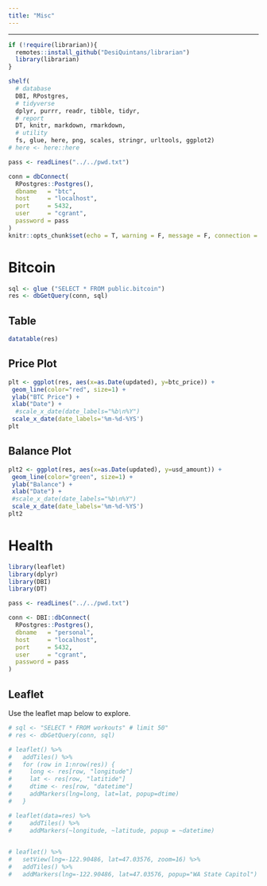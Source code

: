 ---
title: "Misc"
---

---

```{r config, echo=F, include=F}
if (!require(librarian)){
  remotes::install_github("DesiQuintans/librarian")
  library(librarian)
}

shelf(
  # database
  DBI, RPostgres,
  # tidyverse
  dplyr, purrr, readr, tibble, tidyr,
  # report
  DT, knitr, markdown, rmarkdown,
  # utility
  fs, glue, here, png, scales, stringr, urltools, ggplot2)
# here <- here::here

pass <- readLines("../../pwd.txt")

conn = dbConnect(
  RPostgres::Postgres(),
  dbname   = "btc",
  host     = "localhost",
  port     = 5432,
  user     = "cgrant",
  password = pass
)
knitr::opts_chunk$set(echo = T, warning = F, message = F, connection = "conn")
```

# Bitcoin
```{r query, include=T, class.source='fold-show'}
sql <- glue ("SELECT * FROM public.bitcoin")
res <- dbGetQuery(conn, sql)
```

## Table
```{r tbl, include=T}
datatable(res)
```

## Price Plot
```{r price, include=T, class.source='fold-show'}
plt <- ggplot(res, aes(x=as.Date(updated), y=btc_price)) +
 geom_line(color="red", size=1) +
 ylab("BTC Price") +
 xlab("Date") +
  #scale_x_date(date_labels="%b\n%Y")
 scale_x_date(date_labels='%m-%d-%YS')
plt
```

## Balance Plot
```{r balance, include=T, class.source='fold-show'}
plt2 <- ggplot(res, aes(x=as.Date(updated), y=usd_amount)) +
 geom_line(color="green", size=1) +
 ylab("Balance") +
 xlab("Date") +
 #scale_x_date(date_labels="%b\n%Y")
 scale_x_date(date_labels='%m-%d-%YS')
plt2
```



# Health
```{r dbconn, class.source='fold-show'}
library(leaflet)
library(dplyr)
library(DBI)
library(DT)

pass <- readLines("../../pwd.txt")

conn <- DBI::dbConnect(
  RPostgres::Postgres(),
  dbname   = "personal",
  host     = "localhost",
  port     = 5432,
  user     = "cgrant",
  password = pass
)
```

## Leaflet
Use the leaflet map below to explore.
```{r, class.source='fold-show'}
# sql <- "SELECT * FROM workouts" # limit 50"
# res <- dbGetQuery(conn, sql)

# leaflet() %>%
#   addTiles() %>%
#   for (row in 1:nrow(res)) {
#     long <- res[row, "longitude"]
#     lat <- res[row, "latitide"]
#     dtime <- res[row, "datetime"]
#     addMarkers(lng=long, lat=lat, popup=dtime)
#   }

# leaflet(data=res) %>%
#     addTiles() %>%
#     addMarkers(~longitude, ~latitude, popup = ~datetime)

  
# leaflet() %>% 
#   setView(lng=-122.90486, lat=47.03576, zoom=16) %>% 
#   addTiles() %>% 
#   addMarkers(lng=-122.90486, lat=47.03576, popup="WA State Capitol")
```
